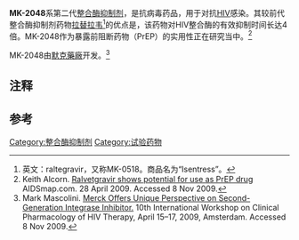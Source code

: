 {{Infobox drug
| drug_name = 
| IUPAC_name = (6''S'')-2-[(3-chloro-4-fluorophenyl)methyl]-8-ethyl-9-hydroxy-''N'',6-dimethyl-1,10-dioxo-6,7-dihydropyrazino[3,4]pyrrolo[3,4-b]pyridazine-4-carboxamide
| image = MK-2048.svg
| alt = 
| caption = MK-2048

<!--Clinical data-->
| tradename = 
| Drugs.com = 
| MedlinePlus = 
| pregnancy_AU = <!-- A / B1 / B2 / B3 / C / D / X -->
| pregnancy_US = <!-- A / B / C / D / X -->
| pregnancy_category= 
| legal_AU = <!-- S2, S3, S4, S5, S6, S7, S8, S9 or Unscheduled-->
| legal_CA = <!-- OTC, Rx-only, Schedule I, II, III, IV, V, VI, VII, VIII -->
| legal_UK = <!-- GSL, P, POM, CD, CD Lic, CD POM, CD No Reg POM, CD (Benz) POM, CD (Anab) POM or CD Inv POM -->
| legal_US = <!-- OTC / Rx-only / Schedule I, II, III, IV, V -->
| legal_status = 正在接受调查（2016）
| routes_of_administration = 

<!--Pharmacokinetic data-->
| bioavailability = 
| protein_bound = 
| metabolism = 
| elimination_half-life = 
| excretion =

<!--Identifiers-->
| CAS_number = 
| ATCvet = 
| ATC_prefix = 无
| ATC_suffix = 
| PubChem = 11554427
| DrugBank = 
| ChEMBL = 1237018
| ChemSpiderID = 25058456

<!--Chemical data-->
| C=21 | H=21 | Cl=1 | F=1 | N=5 | O=4
| molecular_weight  = 461.87 g/mol
| StdInChI = 1S/C21H21ClFN5O4/c1-4-26-8-10(2)28-16-14(18(29)17(28)21(26)32)20(31)27(25-15(16)19(30)24-3)9-11-5-6-13(23)12(22)7-11/h5-7,10,32H,4,8-9H2,1-3H3,(H,24,30)/t10-/m0/s1
| StdInChIKey = IOYLKNABOQYKKY-JTQLQIEISA-N
| smiles = CCN1CC(N2C3=C(C(=O)C2=C1O)C(=O)N(N=C3C(=O)NC)CC4=CC(=C(C=C4)F)Cl)C
}}

{{ctm}}

'''MK-2048'''系第二代[[整合酶抑制剂|整合酶抑制剂]]，是抗病毒药品，用于对抗[[HIV|HIV]]感染。其较前代整合酶抑制剂药物[[拉替拉韦|拉替拉韦]]<ref group="注">英文：raltegravir，又称MK-0518。商品名为“Isentress”。</ref>的优点是，该药物对HIV整合酶的有效抑制时间长达4倍。MK-2048作为暴露前阻断药物（PrEP）的实用性正在研究当中。<ref>Keith Alcorn. [http://www.aidsmap.com/en/news/B30D4C80-B2C3-4912-84E7-3EF4F414360A.asp Ralvetgravir shows potential for use as PrEP drug] {{Wayback|url=http://www.aidsmap.com/en/news/B30D4C80-B2C3-4912-84E7-3EF4F414360A.asp |date=20100103034130 }} AIDSmap.com. 28 April 2009. Accessed 8 Nov 2009.</ref>

MK-2048由[[默克藥廠|默克藥廠]]开发。<ref>Mark Mascolini. [http://www.natap.org/2009/PK/PK_10.htm Merck Offers Unique Perspective on Second-Generation Integrase Inhibitor.] {{Wayback|url=http://www.natap.org/2009/PK/PK_10.htm |date=20170604023850 }}  10th International Workshop on Clinical Pharmacology of HIV Therapy, April 15–17, 2009, Amsterdam.  Accessed 8 Nov 2009.</ref>

==注释==
{{Reflist|group="注"}}

==参考==
{{Reflist}}

[[Category:整合酶抑制剂|Category:整合酶抑制剂]]
[[Category:试验药物|Category:试验药物]]